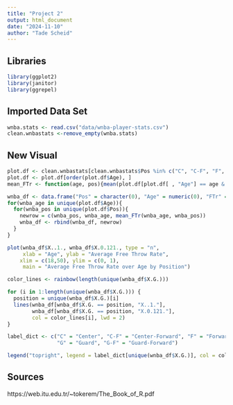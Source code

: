 ```yaml
---
title: "Project 2"
output: html_document
date: "2024-11-10"
author: "Tade Scheid"
---
```


## Libraries
```r
library(ggplot2)
library(janitor)
library(ggrepel)
```

## Imported Data Set
```r
wnba.stats <- read.csv("data/wnba-player-stats.csv")
clean.wnbastats <-remove_empty(wnba.stats)
```

## New Visual
```r
plot.df <- clean.wnbastats[clean.wnbastats$Pos %in% c("C", "C-F", "F", "F-C", "F-G", "G", "G-F" ), ]
plot.df <- plot.df[order(plot.df$Age), ]
mean_FTr <- function(age, pos){mean(plot.df[plot.df[ , "Age"] == age & plot.df[ , "Pos"] == pos, "FTr"])}

wnba_df <- data.frame("Pos" = character(0), "Age" = numeric(0), "FTr" = numeric(0))
for(wnba_age in unique(plot.df$Age)){
  for(wnba_pos in unique(plot.df$Pos)){
    newrow = c(wnba_pos, wnba_age, mean_FTr(wnba_age, wnba_pos)) 
    wnba_df <- rbind(wnba_df, newrow)
  }
}

plot(wnba_df$X..1., wnba_df$X.0.121., type = "n", 
     xlab = "Age", ylab = "Average Free Throw Rate", 
    xlim = c(18,50), ylim = c(0, 1), 
     main = "Average Free Throw Rate over Age by Position")

color_lines <- rainbow(length(unique(wnba_df$X.G.)))

for (i in 1:length(unique(wnba_df$X.G.))) {
  position = unique(wnba_df$X.G.)[i]
  lines(wnba_df[wnba_df$X.G. == position, "X..1."], 
        wnba_df[wnba_df$X.G. == position, "X.0.121."], 
        col = color_lines[i], lwd = 2)
}

label_dict <- c("C" = "Center", "C-F" = "Center-Forward", "F" = "Forward", "F-C" = "Forward-Center", "F-G" = "Forward-Guard", 
                "G" = "Guard", "G-F" = "Guard-Forward")

legend("topright", legend = label_dict[unique(wnba_df$X.G.)], col = color_lines, lty = 1, lwd = 2)

```

## Sources
https://web.itu.edu.tr/~tokerem/The_Book_of_R.pdf
